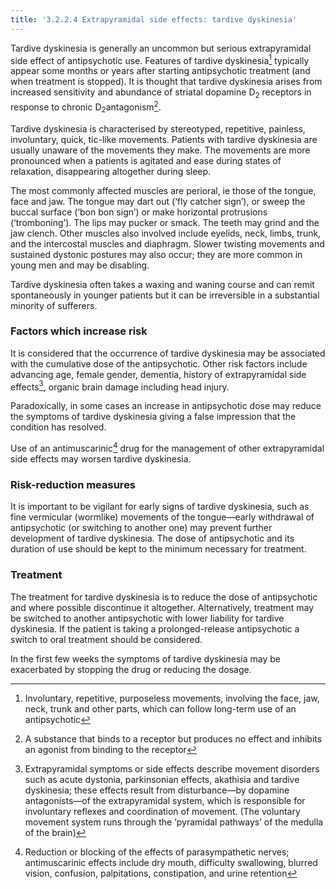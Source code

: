 ```yaml
---
title: '3.2.2.4 Extrapyramidal side effects: tardive dyskinesia'
---
```



Tardive dyskinesia is generally an uncommon but serious extrapyramidal side effect of antipsychotic use. Features of tardive dyskinesia[^1] typically appear some months or years after starting antipsychotic treatment (and when treatment is stopped). It is thought that tardive dyskinesia arises from increased sensitivity and abundance of striatal dopamine D<sub>2</sub> receptors in response to chronic D<sub>2</sub>antagonism[^2].

Tardive dyskinesia is characterised by stereotyped, repetitive, painless, involuntary, quick, tic-like movements. Patients with tardive dyskinesia are usually unaware of the movements they make. The movements are more pronounced when a patients is agitated and ease during states of relaxation, disappearing altogether during sleep.

The most commonly affected muscles are perioral, ie those of the tongue, face and jaw. The tongue may dart out (‘fly catcher sign’), or sweep the buccal surface (‘bon bon sign’) or make horizontal protrusions (‘tromboning’). The lips may pucker or smack. The teeth may grind and the jaw clench. Other muscles also involved include eyelids, neck, limbs, trunk, and the intercostal muscles and diaphragm. Slower twisting movements and sustained dystonic postures may also occur; they are more common in young men and may be disabling.

Tardive dyskinesia often takes a waxing and waning course and can remit spontaneously in younger patients but it can be irreversible in a substantial minority of sufferers.

### Factors which increase risk

It is considered that the occurrence of tardive dyskinesia may be associated with the cumulative dose of the antipsychotic. Other risk factors include advancing age, female gender, dementia, history of extrapyramidal side effects[^3], organic brain damage including head injury.

Paradoxically, in some cases an increase in antipsychotic dose may reduce the symptoms of tardive dyskinesia giving a false impression that the condition has resolved.

Use of an antimuscarinic[^4] drug for the management of other extrapyramidal side effects may worsen tardive dyskinesia.

### Risk-reduction measures

It is important to be vigilant for early signs of tardive dyskinesia, such as fine vermicular (wormlike) movements of the tongue—early withdrawal of antipsychotic (or switching to another one) may prevent further development of tardive dyskinesia. The dose of antipsychotic and its duration of use should be kept to the minimum necessary for treatment.

### Treatment

The treatment for tardive dyskinesia is to reduce the dose of antipsychotic and where possible discontinue it altogether. Alternatively, treatment may be switched to another antipsychotic with lower liability for tardive dyskinesia. If the patient is taking a prolonged-release antipsychotic a switch to oral treatment should be considered.

 In the first few weeks the symptoms of tardive dyskinesia may be exacerbated by stopping the drug or reducing the dosage.

[^1]: Involuntary, repetitive, purposeless movements, involving the face, jaw, neck, trunk and other parts, which can follow long-term use of an antipsychotic


[^2]: A substance that binds to a receptor but produces no effect and inhibits an agonist from binding to the receptor


[^3]: Extrapyramidal symptoms or side effects describe movement disorders such as acute dystonia, parkinsonian effects, akathisia and tardive dyskinesia; these effects result from disturbance—by dopamine antagonists—of the extrapyramidal system, which is responsible for involuntary reflexes and coordination of movement. (The voluntary movement system runs through the ‘pyramidal pathways’ of the medulla of the brain)


[^4]: Reduction or blocking of the effects of parasympathetic nerves; antimuscarinic effects include dry mouth, difficulty swallowing, blurred vision, confusion, palpitations, constipation, and urine retention
